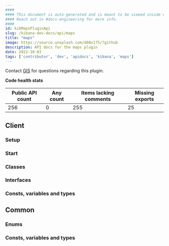 ```yaml
---
####
#### This document is auto-generated and is meant to be viewed inside our experimental, new docs system.
#### Reach out in #docs-engineering for more info.
####
id: kibMapsPluginApi
slug: /kibana-dev-docs/api/maps
title: "maps"
image: https://source.unsplash.com/400x175/?github
description: API docs for the maps plugin
date: 2022-10-03
tags: ['contributor', 'dev', 'apidocs', 'kibana', 'maps']
---
```




Contact [GIS](https://github.com/orgs/elastic/teams/kibana-gis) for questions regarding this plugin.

**Code health stats**

| Public API count  | Any count | Items lacking comments | Missing exports |
|-------------------|-----------|------------------------|-----------------|
| 256 | 0 | 255 | 25 |

## Client

### Setup
<DocDefinitionList data={[mapsObj.client.setup]}/>

### Start
<DocDefinitionList data={[mapsObj.client.start]}/>

### Classes
<DocDefinitionList data={mapsObj.client.classes}/>

### Interfaces
<DocDefinitionList data={mapsObj.client.interfaces}/>

### Consts, variables and types
<DocDefinitionList data={mapsObj.client.misc}/>

## Common

### Enums
<DocDefinitionList data={mapsObj.common.enums}/>

### Consts, variables and types
<DocDefinitionList data={mapsObj.common.misc}/>

